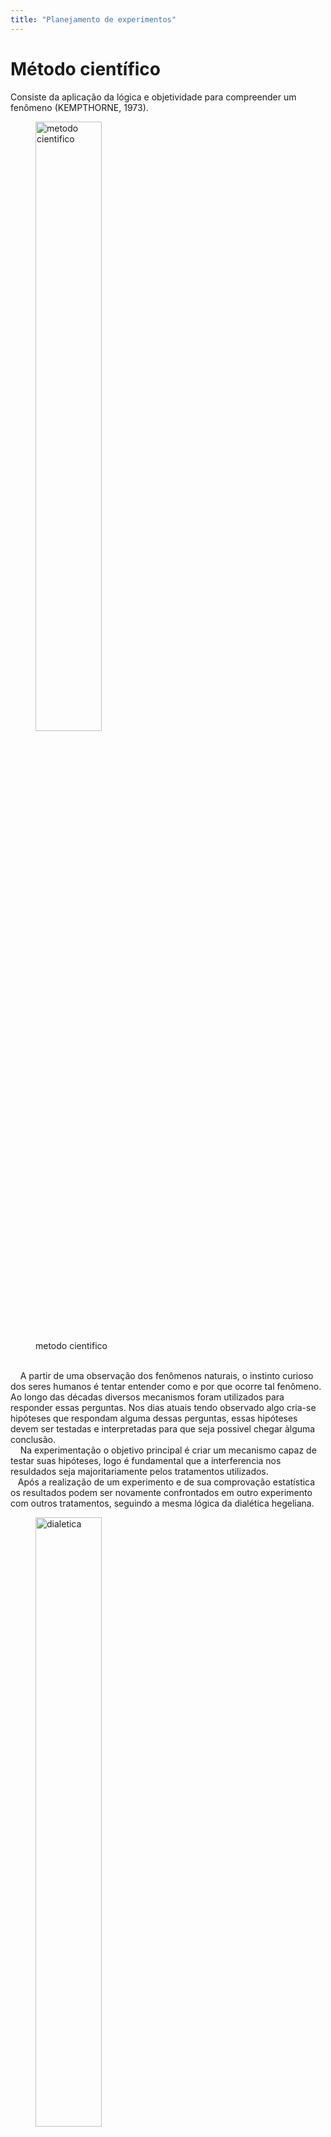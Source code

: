 ```yaml
---
title: "Planejamento de experimentos"
---
```

# Método científico

Consiste da aplicação da lógica e objetividade para compreender um fenômeno (KEMPTHORNE, 1973).

![metodo cientifico](figs/circ_mc.jpg){width="50%"}

|
|     A partir de uma observação dos fenômenos naturais, o instinto curioso dos seres humanos é tentar entender como e por que ocorre tal fenômeno. Ao longo das décadas diversos mecanismos foram utilizados para responder essas perguntas. Nos dias atuais tendo observado algo cria-se hipóteses que respondam alguma dessas perguntas, essas hipóteses devem ser testadas e interpretadas para que seja possivel chegar àlguma conclusão.

|     Na experimentação o objetivo principal é criar um mecanismo capaz de testar suas hipóteses, logo é fundamental que a interferencia nos resuldados seja majoritariamente pelos tratamentos utilizados. 

|    Após a realização de um experimento e de sua comprovação estatística os resultados podem ser novamente confrontados em outro experimento com outros tratamentos, seguindo a mesma lógica da dialética hegeliana. 



![dialetica](\figs\charge.png){width="50%"}




# Exemplos

## Porcos musicistas

Você gosta de ouvir Bach? Os porcos também! 

[veja aqui](https://jornal.usp.br/ciencias/ciencias-agrarias/voce-gosta-de-ouvir-bach-os-porcos-tambem/)	

![porco](figs/pigmusic.png){width="50%"}

## Casa de vegetação

![casa de vegetação](figs/casadevegetacao.jpg){width="50%"}
	
Fonte: www.embrapa.br

## Curvas de nível

![curvas](figs/curvasdenivel.pdf)
	
Fonte: Plantação de limão, Fazenda São Luiz, Fernando Prestes, SP

## Herbicida

![herbivida](figs/herbicida.jpg){width="50%"}

Fonte: pergunteaoagronomo.com.br


# Definições importante 

## Planejamento

__Fase de grande importância do experimento!__


A partir do planejamento teremos orientações para 

 * instalação,

 * condução,

 * coleta de dados,

 * análise estatística. 



Um pouco de história}


![broad](figs/BroadbalkExp.jpg){width="50%"}


![broad](Figs/BroadbalkExp2.jpg)

experimento de Park Grass (Broadbalk) foi instalado em 1856 na Estação Experimental de Rothamsted.

Delineado para avaliar os efeitos de fertilizantes na produção de grama permanente cortada para feno. É considerado como o experimento ecológico de longo prazo mais importante do mundo.


![milho](figs/Milho.jpg){width="50%"}


|	Suponha que tenha sido avaliada a altura de cada uma de cinco plantas de milho, que vieram da mesma variedade e foram cultivadas sob as mesmas condições. Tem-se que o valor da altura $y_j$ será dado por:

	$$y_j = \mu + \epsilon_j,$$

em que $\mu$ corresponde à média da altura das plantas e $\epsilon_j$ corresponde à variação do acaso, ou seja, a variação devida aos fatores não controláveis.

![acaso](figs/variacao_acaso01.jpeg)
			
Variação do Acaso

Trata-se da variação entre unidades tratadas como similares decorrentes de pequenas diferenças que não são possíveis de serem controladas.
	
	
Como medir a variação do acaso?


$$S^2 = \displaystyle{\frac{\sum_{j=1}^n(y_j-\hat{\mu})^2}{n-1}}$$		
		
				
![acaso](Figs/variacao_acaso01.jpeg)
			
Outros exemplos:}
	
*		 variações nos pesos dos animais
*		 variações de fertilidade do solo
*		 variações de espaçamento
*		 ...
	
Não se consegue eliminar a variação do acaso mas podem-se adotar estratégias que permitem a convivência com ela.
	

Objetivo do planejamento: 
Tornar mínima a variação do acaso!
Tornar possível a comparação de tratamentos diferentes
com a mínima influência possível da variação do acaso.

Estudo observacional
		
Consiste em observar fenômenos na natureza, sem submeter os indivíduos, plantas, animais, ... , a condições específicas.

$$\Downarrow$$

Planejamento de um estudo observacional

$$\Downarrow$$

Uso de técnicas de { Amostragem}
		

Planejamento de Experimentos}
	
Estudo observacional}	
		
Avaliar número de espécies, altura da árvore, DAP, ... em uma floresta nativa.
		
		
![floresta](Figs/floresta_nativa01.jpg)
			
|		 As observações são geradas, comumente sob { condições controladas pelo pesquisador}, de tal modo que os indivíduos avaliados (plantas, animais, etc) sejam submetidos às condições específicas, denominadas { tratamentos}.
		
|		 Representa uma técnica muito importante para a aquisição do conhecimento científico.
		
![experimento](Figs/experimento01.jpg)

![expe](figs/experimento02.jpg)

Fator

|	Uma variável explanatória manipulada ou definida pelo pesquisador, que pode ser qualitativa ou quantitativa. 

Níveis de um fator

|	Os valores que um fator individual pode tomar.

Tratamentos	
		
|		São variações de um ou mais fatores de interesse no estudo.
	
	
São exemplos de tratamentos:

*		 Variedades de soja, cana-de-açúcar, café, ...
*		 Raças de gado
*		 Linhagens de frango
*		 Inseticida para controle de determinada praga
*		 Espaçamento entre linhas
*		 Doses de um determinado nutriente
*		 ...

	
Tratamento controle ou testemunha	
			
|			Caracterizado pela ausência de tratamento (controle negativo) ou por um tratamento padrão (controle positivo).
		

|	Os exemplos apresentados correspondem aos casos em que se tem apenas um FATOR de tratamento, com diferentes níveis. Entretanto, os tratamentos podem ser compostos pelas { combinações dos níveis de vários fatores}.

|  Qual tipo de armadilha captura mais insetos considerando diferentes ambientes que podem ser claros ou escuros?
	
$A_1C$ & $A_2C$ & $A_3C$
$A_1E$ & $A_2E$ & $A_3E$

	
|	 Como se comporta a produtividade média de três variedades de cana-de-açúcar considerando-se quatro doses de N?
	
$V_1D_0$ & $V_1D_1$ & $V_1D_2$ & $V_1D_3$\\
$V_2D_0$ & $V_2D_1$ & $V_2D_2$ & $V_2D_3$\\
$V_3D_0$ & $V_3D_1$ & $V_3D_2$ & $V_3D_3$\\

Variável resposta ou variável em análise	

|	Característica medida ou observada no experimento $\Rightarrow$ objetivo da pesquisa. São exemplos:

*		 peso
*		 produtividade
*		 altura
*		 DAP
*		 BRIX
*		 número de insetos mortos em amostras de $n$ insetos
*		 peso de matéria seca
*		 altura de inserção da primeira espiga (milho)
*		 ...

Unidade Observacional ou de Observação

|		Entidade física ou biológica que produzirá um único valor da variável resposta.
	
	
Unidades Experimentais ou Parcelas	
		
|	 A menor unidade que irá receber aleatoriamente um único tratamento. Pode coincidir com a unidade observacional ou corresponder a um grupo destas.
		
![1](figs/experimento01.jpg)

![1](figs/experimento02.jpg)

![1](figs/experimento03.jpg)
				
Exemplos:
	
*			 um animal
*			 um vaso com uma planta
*			 um vaso com três plantas
*			 cana-de-açúcar: cinco linhas de 10 metros
*			 5 galinhas
*			 duas mangueiras
*			...

Planejamento de Experimentos: Unidades Experimentais ou Parcelas

uma parcela no campo;

um vaso com uma planta ou três plantas, ou um grupo de vasos;

uma placa de Petri com dez sementes;
 
um paciente em um hospital (denominado sujeito);

![1](figs/soja.jpg)

![1](figs/PetriDish2.jpg)

![1](figs/pot.jpg)

![1](figs/cow.jpg)

Planejamento de Experimentos: Unidades Experimentais ou Parcelas

![1](figs/expU1.jpg)  

![1](figs/expU2.jpg)    

uma porção de massa;
um animal ou um grupo de animais;


uma execução específica em uma máquina com determinadas condições;

um lote de matéria-prima.

Observações:

|			 As parcelas em um experimento devem apresentar mesmo tamanho e mesma forma!
|			 "+" \; de um indivíduo por parcela $\Rightarrow$ < risco de perda de parcela $\Rightarrow$ trabalhar com a média observada na parcela
|			 "+" \; de um indivíduo por parcela $\Rightarrow$ medida de precisão do experimento $\Rightarrow$ Tamanho da parcela
			
Variabilidade dentro da parcela $\leq$  Variabilidade entre as parcelas

Bordadura

| 	Deve ser utilizada quando um tratamento atribuído a uma parcela pode influenciar a resposta observada na parcela vizinha. São comuns em vários experimentos:
	
*	 cana-de-açúcar
*		 fungicidas
*		 variedades que apresentam alturas diferentes $\Rightarrow$  evitar sombreamento
*		 ...

![1](Aulas/figs/border.png)    
    
* Representação gráfica do delineamento experimental (croqui)*
* Unidade cruzadas ($\otimes$) foram ignoradas devido ao efeito da borda*
* R1-R4 indicam as quatro repetições do cultivar.

![1](figs/bordadura.jpg)			
	
Fatores que afetam o tamanho da unidade experimental ou parcela

*		 Considerações práticas
*			 baias ou gaiolas previamente construídas;
*			 área experimental limitada;
*			 equipamento utilizado;
*			 espaço limitado em uma casa de vegetação;
*			 número de animais ou plantas disponíveis***
*			 Natureza do material experimental (relacionado ao fator anterior)
*			 área de confinamento de experimentos com gado é diferente da área de experimentos com galinha, por exemplo;
*		 o mesmo vale para experimentos de campo com diferentes culturas***
* Limitações relacionadas ao delineamento experimental;
* Custo do experimento;
* ...
	
Métodos para determinar o tamanho ótimo da parcela

|   Método da máxima curvatura}: São observadas várias parcelas pequenas de tamanho $x$. Tais parcelas são combinadas de tal modo a formar novas parcelas de vários tamanhos. As respectivas médias e variâncias são calculadas, com o objetivo de se calcularem os correspondentes coeficientes de variação. Faz-se um gráfico dos coeficientes de variação {\it versus} os respectivos tamanhos e, por inspeção, é obtido o ponto ótimo que é aquela com máxima curvatura.
		
Método da máxima curvatura
		
![1](figs/metododacurvaturamaxima.jpg)
		
Aspectos negativos:

custo relativo o ponto de curvatura máxima não é independente do menor tamanho da parcela, $x$.
		
| Lei da variância de Fairfield Smith (também desenvolvida por Mahalanobis)}:

	$$V_x = V_1 x^{-b} \Rightarrow \log V_x = \log V_1 - b \log x,$$

| 	em que $V_x$ denota a variância da resposta por unidade de área entre parcelas de tamanho $x$; $V_1$ denota a variância entre parcelas de tamanho unitário e $b$ é o coeficiente de regressão.
|	 Tal lei pode ser relacionada com uma função custo e assim se obter o tamanho ótimo da parcela.
	
Objetivos de um experimento
	
|		 Fornecer uma comparação válida dos efeitos de tratamentos;
|		 Fornecer informações válidas a respeito do relacionamento entre as variáveis de interesse.


Exigências básicas

|		 	As condições experimentais devem representar as condições do problema de interesse.
|		 As comparações dos tratamentos devem estar livres de outras possíveis explicações devido à presença de outras variáveis ({ confundimento}).
|		 A comparação dos tratamentos deve ser feita com a menor influência de variação aleatória quanto possível.
|		 O nível de incerteza nas conclusões deve ser acessível.
|		 O experimento deve ser tão simples quanto possível.

![1](figs/comunicacao.jpg)

* Resultado da colaboração entre Pesquisador e Estatístico.
*		 Deve ocorrer com um bom tempo antes da instalação do experimento.
*		 Trabalho de investigação do estatístico.
*		 Claro entendimento do problema a ser estudado. 
* Por quê o experimento será realizado?
*	 Estimação? Desejam-se estimadores não viesados e de variância mínima.
.		 Teste de hipóteses? Desejam-se testes poderosos.

Escolha do delineamento experimental	

Depende
.			 do material experimental
.			 da área experimental
.			 das condições de coleta dos dados

|		Relacionados aos { Princípios Básicos da Experimentação}, introduzidos por Fisher em 1935, são eles:
.			 Repetição
.			 Casualização
.			 Controle local

|  Justificativa: diminuir a variação não controlada e obter uma estimativa válida para tal.
		
		
![1](figs/Fisher.jpg)


Repetição
| 		Consiste da aplicação de cada tratamento a várias unidades experimentais, fornecendo assim uma medida da variação não controlada.
	

![1](figs/repeticao.jpg)				
		
Número de repetições
	
.		 grau de precisão
.		 quantidade de variabilidade presente no material experimental
.		 fontes/material disponível
.		 tamanho e forma da parcela
	
Casualização

|		Consiste em atribuir os tratamentos às unidades experimentais de tal modo que toda unidade tem a mesma probabilidade de receber cada tratamento.

![1](figs/casualizacao.jpg)				
		

Motivos:

		 Evitar efeitos sistemáticos.
		 {\it Exemplo:} Vasos com uma variedade recebem sol da manhã e vasos de outra variedade recebem sol da tarde.
		 Evitar viés de seleção.
		 {\it Exemplo:} Parcelas com maior fertilidade recebem os melhores tratamentos.
		 Evitar viés acidental.

![1](figs/curvasdenivel.pdf)
	
Fonte: Plantação de limão, Fazenda São Luiz, Fernando Prestes, SP


![1](figs/controlelocal.jpg)				


|  	Os princípios da repetição e da casualização devem estar presentes em todos os experimentos. Entretanto, o princípio do controle local está presente apenas em experimentos que apresentam condições heterogêneas (ambiente, material, pessoal, etc.)

	
|		Repetição + Casualização $\Rightarrow$ Delineamento Inteiramente Casualizado 
$$\Downarrow$$
Homogeneidade entre as parcelas
		
$$\left.{array}{c}
	\mbox{Repetição + }\\
	\mbox{Casualização + }\\
	\mbox{Controle Local}
	{array}\right.\Rightarrow
	\left\{{array}{c}
	\mbox{ Delineamento Casualizado em Blocos}\\
	\Downarrow\\
	\mbox{Controle local em um sentido}\\ \\
	\mbox{ Delineamento Quadrado Latino}\\
	\Downarrow\\
	\mbox{Controle local em dois sentidos}
	{array}\right.$$

$$\Downarrow$$

	Heterogeneidade entre as parcelas

$$\Downarrow$$
Subgrupos de parcelas homogêneas
	
Exemplo de um Delineamento Casualizado em Blocos

|    O vírus da batata Y (PVY) é uma séria ameaça à produção de batata devido aos efeitos no rendimento e na qualidade dos tubérculos, em particular, devido à indução de doença de mancha anelar necrótica do tubérculo da batateira (PTNRD), tipicamente associada com cepas recombinantes de PVY. Essas cepas recombinantes têm se espalhado nos Estados Unidos nos últimos anos, embora as razões para essa disseminação contínua permaneçam obscuras. Para documentar e avaliar esta propagação entre 2011 e 2015, a composição da cepa de isolados de PVY que circulam na área de produção de batata da  Columbia Basin  foi determinada a partir de centenas de lotes de sementes de vários cultivares.
|  Para abordar ainda mais a mudança na abundância de cepas, experimentos em casa de vegetação foram conduzidos (Funke et al, 2017, Plant Disease 101:20-28,
[acesse aqui](https://doi.org/10.1094/PDIS-06-16-0901-RE).
    
Exemplo de um Delineamento Casualizado em Blocos

A, Croqui do experimento em casa de vegetação, mostrando as dimensões das parcelas e o delineamento casualizado em blocos.
As letras indicam plantas de batata individuais: B = Russet Burbank, U = Umatilla Russet, R = Ranger Russet e A = Alturas.
A cor de sombreamento designa a cepa do virus de batata Y (PVY) usada para inoculação: verde significa PVY O (isolado Tb60), azul significa PVY N-Wi (isolado N1), laranja significa PVY NTN (isolado HR1) e sem sombreamento significa não inoculado.
B, Imagem da casa de vegetação antes da inoculação com isolados de PVY.
![1](figs/RCBD4.jpg)

O processo experimental: fase de planejamento (BRIEN, 2019)
	
|		 Claro entendimento do problema a ser estudado e dos objetivos do experimento.
|		 Identificação das variáveis de interesse, incluindo a variável resposta (dependente), a variável explanatória (independente) e outras variáveis a serem controladas.
|		 Identificação das unidades de observação a serem utilizadas e a amostragem a ser feita para obtê-las.
|		 Identificação dos tratamentos a serem avaliados e do protocolo de aplicação dos mesmos.
|		 Alocação dos tratamentos às unidades experimentais por meio de um delineamento experimental.
|		 Identificação do processo de medida a ser utilizado.
|		 Identificação do ambiente experimental e como este será controlado.


O processo experimental: condução, coleta de dados e conclusões
	
*		 Instalação do experimento;

*		 Condução (memória);

*		 Coleta dos dados (pessoal treinado);

*		 Análise dos dados;

*	 Interpretação dos resultados (pesquisador).



	

